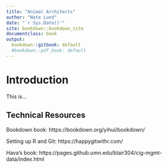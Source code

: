 ```yaml
---
title: "Animal Architects"
author: "Nate Lund"
date: "`r Sys.Date()'"
site: bookdown::bookdown_site
documentclass: book
output:
  bookdown::gitbook: default
  #bookdown::pdf_book: default
---
```



# Introduction
This is...


## Technical Resources

Bookdown book: https://bookdown.org/yihui/bookdown/

Setting up R and Git: https://happygitwithr.com/

Hava's book: https://pages.github.umn.edu/blair304/cig-mgmt-data/index.html